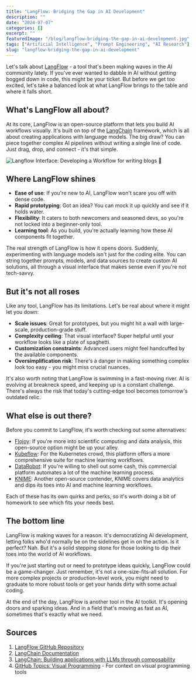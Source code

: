 ```yaml
---
title: "LangFlow: Bridging the Gap in AI Development"
description: ""
date: "2024-07-07"
categories: []
excerpt: ""
featuredImage: "/blog/langflow-bridging-the-gap-in-ai-development.jpg"
tags: ["Artificial Intelligence", "Prompt Engineering", "AI Research"]
slug: "langflow-bridging-the-gap-in-ai-development"
---
```


Let's talk about [LangFlow](https://www.langflow.org/) - a tool that's been making waves in the AI community lately. If you've ever wanted to dabble in AI without getting bogged down in code, this might be your ticket. But before we get too excited, let's take a balanced look at what LangFlow brings to the table and where it falls short.

## What's LangFlow all about?

At its core, LangFlow is an open-source platform that lets you build AI workflows visually. It's built on top of the [LangChain](https://python.langchain.com/docs/get_started/introduction) framework, which is all about creating applications with language models. The big draw? You can piece together complex AI pipelines without writing a single line of code. Just drag, drop, and connect - it's that simple.

![Langflow Interface: Developing a Workflow for writing blogs 👀](/blog/langflow-bridging-the-gap-in-ai-development-1.png)

## Where LangFlow shines

- **Ease of use**: If you're new to AI, LangFlow won't scare you off with dense code.
- **Rapid prototyping**: Got an idea? You can mock it up quickly and see if it holds water.
- **Flexibility**: It caters to both newcomers and seasoned devs, so you're not locked into a beginner-only tool.
- **Learning tool**: As you build, you're actually learning how these AI components fit together.

The real strength of LangFlow is how it opens doors. Suddenly, experimenting with language models isn't just for the coding elite. You can string together prompts, models, and data sources to create custom AI solutions, all through a visual interface that makes sense even if you're not tech-savvy.

## But it's not all roses

Like any tool, LangFlow has its limitations. Let's be real about where it might let you down:

- **Scale issues**: Great for prototypes, but you might hit a wall with large-scale, production-grade stuff.
- **Complexity ceiling**: That visual interface? Super helpful until your workflow looks like a plate of spaghetti.
- **Customization constraints**: Advanced users might feel handcuffed by the available components.
- **Oversimplification risk**: There's a danger in making something complex look too easy - you might miss crucial nuances.

It's also worth noting that LangFlow is swimming in a fast-moving river. AI is evolving at breakneck speed, and keeping up is a constant challenge. There's always the risk that today's cutting-edge tool becomes tomorrow's outdated relic.

## What else is out there?

Before you commit to LangFlow, it's worth checking out some alternatives:

- [Flojoy](https://www.flojoy.ai/): If you're more into scientific computing and data analysis, this open-source option might be up your alley.
- [Kubeflow](https://www.kubeflow.org/): For the Kubernetes crowd, this platform offers a more comprehensive suite for machine learning workflows.
- [DataRobot](https://www.datarobot.com/): If you're willing to shell out some cash, this commercial platform automates a lot of the machine learning process.
- [KNIME](https://www.knime.com/): Another open-source contender, KNIME covers data analytics and dips its toes into AI and machine learning workflows.

Each of these has its own quirks and perks, so it's worth doing a bit of homework to see which fits your needs best.

## The bottom line

LangFlow is making waves for a reason. It's democratizing AI development, letting folks who'd normally be on the sidelines get in on the action. Is it perfect? Nah. But it's a solid stepping stone for those looking to dip their toes into the world of AI workflows.

If you're just starting out or need to prototype ideas quickly, LangFlow could be a game-changer. Just remember, it's not a one-size-fits-all solution. For more complex projects or production-level work, you might need to graduate to more robust tools or get your hands dirty with some actual coding.

At the end of the day, LangFlow is another tool in the AI toolkit. It's opening doors and sparking ideas. And in a field that's moving as fast as AI, sometimes that's exactly what we need.

## Sources

1. [LangFlow GitHub Repository](https://github.com/langflow-ai/langflow)
2. [LangChain Documentation](https://python.langchain.com/docs/get_started/introduction)
3. [LangChain: Building applications with LLMs through composability](https://datarootlabs.com/blog/langchain-building-llm-applications-through-composability)
4. [GitHub Topics: Visual Programming](https://github.com/topics/visual-programming) - For context on visual programming tools
